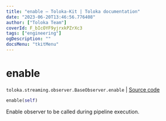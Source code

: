 ```yaml
---
title: "enable — Toloka-Kit | Toloka documentation"
date: "2023-06-20T13:46:56.776408"
author: ["Toloka Team"]
coverId: F_bIcOYF9yjrxkPZrXc3
tags: ["engineering"]
ogDescription: ""
docsMenu: "tkitMenu"
---
```


# enable

`toloka.streaming.observer.BaseObserver.enable` | [Source code](https://github.com/Toloka/toloka-kit/blob/v1.2.0/src/streaming/observer.py#L54)

```python
enable(self)
```

Enable observer to be called during pipeline execution.